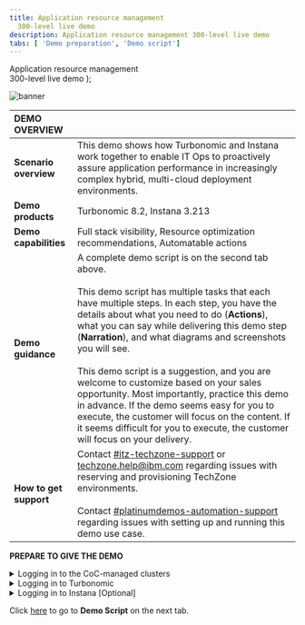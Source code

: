 ```yaml
---
title: Application resource management
  300-level live demo
description: Application resource management 300-level live demo
tabs: [ 'Demo preparation', 'Demo script']
---
```


  <span>
    Application resource management <br/> 300-level live demo
  </span> );

![banner](./images/ARM-GitHub-prep-banner-12-15-21.jpg)
<span id="top"></span>

| DEMO OVERVIEW | |
| :--- | :--- |
| **Scenario overview** | This demo shows how Turbonomic and Instana work together to enable IT Ops to proactively assure application performance in increasingly complex hybrid, multi-cloud deployment environments. |
| **Demo products** | Turbonomic 8.2, Instana 3.213 |
| **Demo capabilities** | Full stack visibility, Resource optimization recommendations, Automatable actions |
| **Demo guidance** | A complete demo script is on the second tab above. <br/><br/> This demo script has multiple tasks that each have multiple steps. In each step, you have the details about what you need to do (**Actions**), what you can say while delivering this demo step (**Narration**), and what diagrams and screenshots you will see.<br/><br/>This demo script is a suggestion, and you are welcome to customize based on your sales opportunity. Most importantly, practice this demo in advance. If the demo seems easy for you to execute, the customer will focus on the content. If it seems difficult for you to execute, the customer will focus on your delivery. |
| **How to get support** | Contact <a href="https://ibm-cloud.slack.com/archives/C0124J683GW" target="_blank" rel="noreferrer">#itz-techzone-support</a> or <a href="mailto:techzone.help@ibm.com">techzone.help@ibm.com</a> regarding issues with reserving and provisioning TechZone environments. <br/><br/> Contact <a href="https://ibm-cloud.slack.com/archives/C0216F39ACU" target="_blank" rel="noreferrer">#platinumdemos-automation-support</a> regarding issues with setting up and running this demo use case. |

**PREPARE TO GIVE THE DEMO**

<details>

<summary>Logging in to the CoC-managed clusters</summary>
<br/>

1. This demo uses the CoC-managed clusters at <a href="https://cmc.coc-ibm.com/home" target="_blank" rel="noreferrer">https://cmc.coc-ibm.com/home</a>.

<br/>

2. If you are not registered with the Center of Competence (CoC), complete the registration <a href="https://cmc.coc-ibm.com/registration" target="_blank" rel="noreferrer">here</a> to get your personal credentials from the CoC LDAP systems.

<br/>

3. The clusters that will be used in this demo require you to reserve a time slot.

<br/>

4. The clusters that we will use here are available under the **Watson AIOps** category. Click **View Clusters**.

<br/>
<img src="https://raw.githubusercontent.com/ibm-garage-tsa/platinum-demos/master/src/pages/300-watson-aiops-application-resource-management/images/CoC-Managed-Clusters.jpg" width="800" />

<br/>

5. We will be using the **Vader** cluster. The CoC clusters require a prior reservation. Click **Reservations** to reserve or verify your reservation. Then, return to the main Watson AIOps clusters page.

<br/><img src="https://raw.githubusercontent.com/ibm-garage-tsa/platinum-demos/master/src/pages/300-watson-aiops-application-resource-management/images/Vader-Reservations.jpg" width="400" />

<br/>

6. Make note of the URL (1) to access Turbonomic and the CoC-provided credentials (2) to log in to Turbonomic. <br/><br/> **Note**: In the screenshot below, "**CMC credentials**" means the same thing as CoC-provided credentials. <br/> <img src="https://raw.githubusercontent.com/ibm-garage-tsa/platinum-demos/master/src/pages/300-watson-aiops-application-resource-management/images/Credentials.png" width="800" />

<br/>

**[Go to top](#top)**

</details>

<details>

<summary>Logging in to Turbonomic</summary>

<br/>

1. Using the CoC-provided credentials, log in to the Turbonomic instance. 

<br/>

You should now be on the Turbonomic home page as shown below, and you should be ready to start the demo. Good luck!<br/><br/>
<img src="https://raw.githubusercontent.com/ibm-garage-tsa/platinum-demos/master/src/pages/300-watson-aiops-application-resource-management/images/Turbo-Home-Page.jpg" width="800" />

<br/>

**[Go to top](#top)**

</details>

<details>

<summary>Logging in to Instana [Optional]</summary>

<br/>

1. Using the CoC-provided credentials, log in to the Instana instance.

<br/>

2. Check on the health of the RobotShop application to validate that Robotshop is up and running and properly handling user traffic.

<br/>

3. From the **Applications** icon, select **RobotShop** and view the summary page as shown below. It represents the golden signals and provides a quick view into the health of RobotShop.<br/><img src="https://raw.githubusercontent.com/ibm-garage-tsa/platinum-demos/master/src/pages/300-watson-aiops-application-resource-management/images/Instana-View.jpg" width="800" />

<br/>

**[Go to top](#top)**

</details>

Click [here](/300-watson-aiops-application-resource-management/demo-script) to go to **Demo Script** on the next tab.
